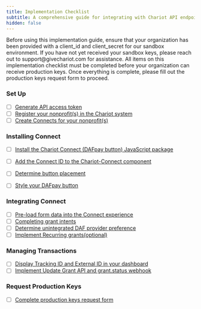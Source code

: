 ```yaml
---
title: Implementation Checklist
subtitle: A comprehensive guide for integrating with Chariot API endpoints
hidden: false
---
```


<Tip title="Sandbox Key Prerequisite"> 
Before using this implementation guide, ensure that your organization has been provided with a client_id and client_secret for our sandbox environment. If you have not yet received your sandbox keys, please reach out to support@givechariot.com for assistance.
</Tip>

<Warning title="Production Key Requirements"> 
All items on this implementation checklist must be completed before your organization can receive production keys. Once everything is complete, please fill out the production keys request form to proceed.
</Warning>

### Set Up
* [ ]  [Generate API access token](https://docs.givechariot.com/guides/dafpay/integrating-da-fpay/set-up#generate-an-access-token) 
* [ ]  [Register your nonprofit(s) in the Chariot system](https://docs.givechariot.com/guides/dafpay/integrating-da-fpay/set-up#create-nonprofit)
* [ ]  [Create Connects for your nonprofit(s)](https://docs.givechariot.com/guides/dafpay/integrating-da-fpay/set-up#create-connect)

### Installing Connect 
* [ ]  [Install the Chariot Connect (DAFpay button) JavaScript package](https://docs.givechariot.com/guides/dafpay/integrating-da-fpay/installation#install-javascript-package)
* [ ]  [Add the Connect ID to the Chariot-Connect component](https://docs.givechariot.com/guides/dafpay/integrating-da-fpay/installation#add-chariot-connect)
* [ ]  [Determine button placement](https://docs.givechariot.com/guides/dafpay/integrating-da-fpay/installation#button-placement)
* [ ]  [Style your DAFpay button](https://docs.givechariot.com/guides/dafpay/integrating-da-fpay/integrating-da-fpay/installation#button-themes-optional)


### Integrating Connect
* [ ]  [Pre-load form data into the Connect experience](https://docs.givechariot.com/guides/dafpay/integrating-da-fpay/integration#collecting-donor-data)
* [ ]  [Completing grant intents](https://docs.givechariot.com/guides/dafpay/integrating-da-fpay/integration#capturing-grant-intents)
* [ ]  [Determine unintegrated DAF provider preference](https://docs.givechariot.com/guides/dafpay/integrating-da-fpay/integration#unintegrated-daf-providers)
* [ ]  [Implement Recurring grants(optional)](https://docs.givechariot.com/guides/dafpay/integrating-da-fpay/integration#recurring-donations)

### Managing Transactions
* [ ]  [Display Tracking ID and External ID in your dashboard](https://docs.givechariot.com/guides/dafpay/integrating-da-fpay/transactions#reconciliation--grant-identifiers)
* [ ]  [Implement Update Grant API and grant.status webhook](https://docs.givechariot.com/guides/dafpay/integrating-da-fpay/transactions#grant-statuses)

### Request Production Keys
* [ ]  [Complete production keys request form](https://docs.givechariot.com/guides/dafpay/integrating-da-fpay/prod-keys)